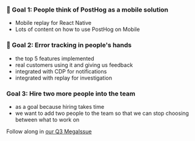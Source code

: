 ### 🎯 Goal 1: People think of PostHog as a mobile solution

* Mobile replay for React Native
* Lots of content on how to use PostHog on Mobile

### 🎯 Goal 2: Error tracking in people's hands

* the top 5 features implemented
* real customers using it and giving us feedback
* integrated with CDP for notifications
* integrated with replay for investigation

### Goal 3: Hire two more people into the team

* as a goal because hiring takes time
* we want to add two people to the team so that we can stop choosing between what to work on

Follow along in [our Q3 MegaIssue](https://github.com/PostHog/posthog/issues/23147)
